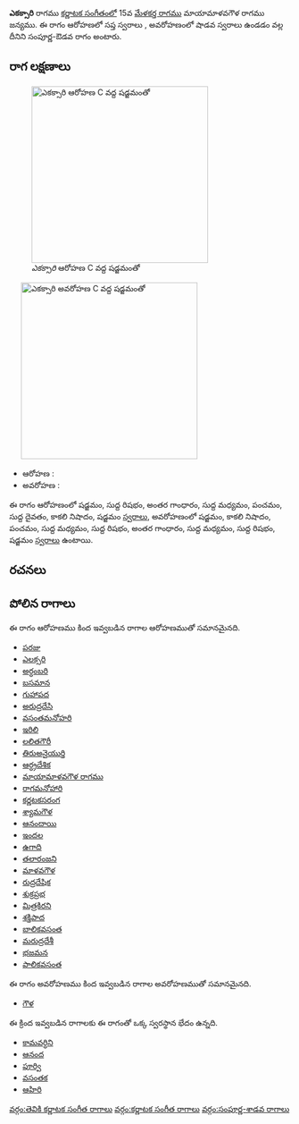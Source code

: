 {{Infobox ragam
	| name          	= ఎకక్సారి
	| synonym	    	= 
	| mela          	= 
	| chakra        	= 
	| janaka        	= 
	| type          	= సంపూర్ణ-శాడవ
	| arohanam      	= {{svaraC|S|R1|G3|M1|P|D1|N3|S'}} 
	| avarohanam    	= {{svaraC|S'|N3|P|M1|R1|G3|M1|R1|S}}
	| jeeva         	=
	| chhaya        	=
	| nyasa         	=
	| vishesha      	= 
	| equivalent  		= 
}}
{{కర్ణాటక సంగీత రాగాలు}}
'''ఎకక్సారి''' రాగము [[కర్ణాటక సంగీతం]]లో 15వ [[మేళకర్త రాగము]] మాయామాళవగౌళ రాగము జన్యము.  ఈ రాగం ఆరోహణలో సప్త స్వరాలు , అవరోహణంలో షాడవ స్వరాలు ఉండడం వల్ల దీనిని సంపూర్ణ-ఔడవ రాగం అంటారు.


==రాగ లక్షణాలు==
[[Image:ekaksari_ar_kb2wiki.png|thumb|right|316px|''ఎకక్సారి'' ఆరోహణ C వద్ద షడ్జమంతో]]
	[[Image:ekaksari_av_kb2wiki.png|thumb|right|316px|''ఎకక్సారి'' అవరోహణ C వద్ద షడ్జమంతో]]

* ఆరోహణ : {{svaraC|S|R1|G3|M1|P|D1|N3|S'}} 
* అవరోహణ : {{svaraC|S'|N3|P|M1|R1|G3|M1|R1|S}}

ఈ రాగం ఆరోహణంలో షడ్జమం, సుద్ద  రిషభం, అంతర గాంధారం, సుద్ద మధ్యమం, పంచమం, సుద్ద దైవతం, కాకలి  నిషాదం, షడ్జమం [[స్వరాలు]], అవరోహణంలో షడ్జమం, కాకలి  నిషాదం, పంచమం, సుద్ద మధ్యమం, సుద్ద  రిషభం, అంతర గాంధారం, సుద్ద మధ్యమం, సుద్ద  రిషభం, షడ్జమం [[స్వరాలు]] ఉంటాయి.

==రచనలు==



==పోలిన రాగాలు==
ఈ రాగం ఆరోహణము కింద ఇవ్వబడిన రాగాల ఆరోహణముతో సమానమైనది.
* [[పరజు]]
* [[ఎలక్సరి]]
* [[అర్ధంబరి]]
* [[బసమాన]]
* [[గుహాపద]]
* [[అరుద్రదేసి]]
* [[వసంతమనోహరి]]
* [[ఇరిలి]]
* [[లలితగౌరీ]]
* [[తిరుఅనైయుర్తి]]
* [[ఆర్ధ్రదేశిక]]
* [[మాయామాళవగౌళ రాగము]]
* [[రాగమనోహారి]]
* [[కర్ణటకసరంగ]]
* [[శ్యామగౌళ]]
* [[ఆనందాయి]]
* [[ఇందల]]
* [[ఉగాది]]
* [[తలారంజని]]
* [[ మాళవగౌళ]]
* [[రుద్రదేషిక]]
* [[ శుక్రప్రభ]]
* [[మిత్రకిరని]]
* [[శక్తిపాద]]
* [[ బాలికవసంత]]
* [[మరుద్రదేశీ]]
* [[భజమన]]
* [[పాలికవసంత]]

ఈ రాగం అవరోహణము కింద ఇవ్వబడిన రాగాల అవరోహణముతో సమానమైనది.
* [[గౌళ]]

ఈ క్రింద ఇవ్వబడిన రాగాలకు ఈ రాగంతో ఒక్క స్వరస్థాన భేదం ఉన్నది.
* [[కామవర్ధిని]]
* [[ఆనంద]]
* [[పూర్వి]]
* [[వసంతక]]
* [[ఆహిరి]]



[[వర్గం:తెవికి కర్ణాటక సంగీత రాగాలు]]
[[వర్గం:కర్ణాటక సంగీత రాగాలు]]
[[వర్గం:సంపూర్ణ-శాడవ రాగాలు]]